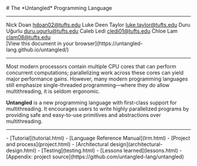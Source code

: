 
<div className="cover-page">
  # The *Untangled* Programming Language

  ---

  <div className="authors">
    <span>Nick Doan</span> <a href="mailto:hdoan02@tufts.edu">hdoan02@tufts.edu</a>
    <span>Luke Deen Taylor</span> <a href="mailto:luke.taylor@tufts.edu">luke.taylor@tufts.edu</a>
    <span>Duru Uğurlu</span> <a href="mailto:duru.ugurlu@tufts.edu">duru.ugurlu@tufts.edu</a>
    <span>Caleb Ledi</span> <a href="mailto:cledi01@tufts.edu">cledi01@tufts.edu</a>
    <span>Chloe Lam</span> <a href="mailto:clam08@tufts.edu">clam08@tufts.edu</a>
  </div>

  <div className="print-only browser-cta">
    [View this document in your browser](https://untangled-lang.github.io/untangled/)
  </div>

  ---

  Most modern processors contain multiple CPU cores that can perform concurrent computations;
  parallelizing work across these cores can yield major performance gains. However, many modern
  programming languages still emphasize single-threaded programming—where they do allow
  multithreading, it is seldom ergonomic.

  **Untangled** is a new programming language with first-class support for multithreading. It
  encourages users to write highly parallelized programs by providing safe and easy-to-use primitives
  and abstractions over multithreading.

  <div className="no-print"><hr /></div>
</div>

<div className="no-print">
  - [Tutorial](tutorial.html)
  - [Language Reference Manual](lrm.html)
  - [Project and process](project.html)
  - [Architectural design](architectural-design.html)
  - [Testing](testing.html)
  - [Lessons learned](lessons.html)
  - [Appendix: project source](https://github.com/untangled-lang/untangled)
</div>
